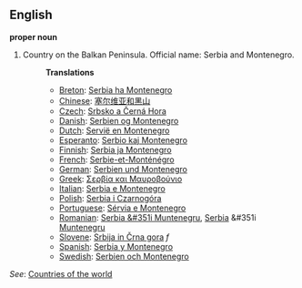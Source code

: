 ==English==

'''proper noun'''

# Country on the Balkan Peninsula. Official name: Serbia and Montenegro.
#:'''Translations'''
#:*[[Breton]]: [[Serbia ha Montenegro]]
#:*[[Chinese]]: [[塞尔维亚和黑山]]
#:*[[Czech]]: [[Srbsko a Černá Hora]]
#:*[[Danish]]: [[Serbien og Montenegro]]
#:*[[Dutch]]: [[Servië en Montenegro]]
#:*[[Esperanto]]: [[Serbio kaj Montenegro]]
#:*[[Finnish]]: [[Serbia ja Montenegro]]
#:*[[French]]: [[Serbie-et-Monténégro]]
#:*[[German]]: [[Serbien und Montenegro]]
#:*[[Greek]]: [[Σερβία και Μαυροβούνιο]]
#:*[[Italian]]: [[Serbia e Montenegro]]
#:*[[Polish]]: [[Serbia i Czarnogóra]]
#:*[[Portuguese]]: [[Sérvia e Montenegro]]
#:*[[Romanian]]: [[Serbia &#351i Muntenegru]], [[Serbia]] &#351i [[Muntenegru]]
#:*[[Slovene]]: [[Srbija in Črna gora]] ''f''
#:*[[Spanish]]: [[Serbia y Montenegro]]
#:*[[Swedish]]: [[Serbien och Montenegro]]

''See'': [[Countries of the world]]